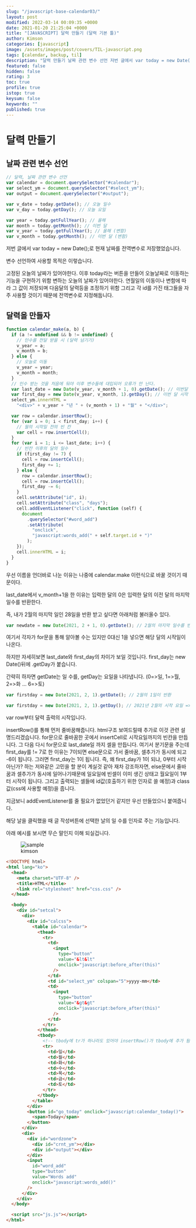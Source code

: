 ```yaml
---
slug: "/javascript-base-calendar03/"
layout: post
modified: 2022-03-14 00:09:35 +0000
date: 2021-01-20 21:25:04 +0000
title: "[JAVASCRIPT] 달력 만들기 (달력 기본 틀)"
author: Kimson
categories: [javascript]
image: /assets/images/post/covers/TIL-javascript.png
tags: [calendar, backup, til]
description: "달력 만들기 날짜 관련 변수 선언 저번 글에서 var today = new Date();로 현재 날짜를 전역변수로 저장했었습니다."
featured: false
hidden: false
rating: 3
toc: true
profile: true
istop: true
keysum: false
keywords: ""
published: true
---
```


# 달력 만들기

## 날짜 관련 변수 선언

```javascript
// 달력, 날짜 관련 변수 선언
var calendar = document.querySelector("#calendar");
var select_ym = document.querySelector("#select_ym");
var output = document.querySelector("#output");

var v_date = today.getDate(); // 오늘 일수
var v_day = today.getDay(); // 오늘 요일

var year = today.getFullYear(); // 올해
var month = today.getMonth(); // 이번 달
var v_year = today.getFullYear(); // 올해 (변함)
var v_month = today.getMonth(); // 이번 달 (변함)
```

저번 글에서 var today = new Date();로 현재 날짜를 전역변수로 저장했었습니다.

변수 선언하여 사용할 목적은 이렇습니다.

고정된 오늘의 날짜가 있어야한다. 이후 today라는 버튼을 만들어 오늘날짜로 이동하는 기능을 구현하기 위함
변하는 오늘의 날짜가 있어야한다. 연월일의 이동이나 변함에 따라 그 값이 저장되며 다음달의 달력등을 조정하기 위함
그리고 각 id를 가진 태그들을 자주 사용할 것이기 때문에 전역변수로 지정해둡니다.

## 달력을 만들자

```javascript
function calendar_make(a, b) {
  if (a != undefined && b != undefined) {
    // 인수를 전달 받을 시 (달력 넘기기)
    v_year = a;
    v_month = b;
  } else {
    // 오늘로 이동
    v_year = year;
    v_month = month;
  }
  // 인수 받는 것을 처음에 둬야 이후 변수들에 대입되어 오류가 안 난다.
  var last_date = new Date(v_year, v_month + 1, 0).getDate(); // 이번달 마지막 일
  var first_day = new Date(v_year, v_month, 1).getDay(); // 이번 달 시작 요일 (0=>일, 1=>월 ...)
  select_ym.innerHTML =
    "<div>" + v_year + "년 " + (v_month + 1) + "월" + "</div>";

  var row = calendar.insertRow();
  for (var i = 0; i < first_day; i++) {
    // 월의 시작일 전의 빈 칸
    var cell = row.insertCell();
  }
  for (var i = 1; i <= last_date; i++) {
    // 빈칸 이후의 달의 일수
    if (first_day != 7) {
      cell = row.insertCell();
      first_day += 1;
    } else {
      row = calendar.insertRow();
      cell = row.insertCell();
      first_day -= 6;
    }
    cell.setAttribute("id", i);
    cell.setAttribute("class", "days");
    cell.addEventListener("click", function (self) {
      document
        .querySelector("#word_add")
        .setAttribute(
          "onclick",
          "javascript:words_add(" + self.target.id + ")"
        );
    });
    cell.innerHTML = i;
  }
}
```

우선 이름을 언더바로 나눈 이유는 나중에 calendar.make 이런식으로 바꿀 것이기 때문이다.

last_date에서 v_month+1을 한 이유는 입력한 달의 0은 입력한 달의 이전 달의 마지막 일수를 반환한다.

즉, 내가 2월의 마지막 일인 28일을 반환 받고 싶다면 아래처럼 불러올수 있다.

```javascript
var newdate = new Date(2021, 2 + 1, 0).getDate(); // 2월의 마지막 일수를 반환 (28일)
```

여기서 각자가 for문을 통해 알아볼 수는 있지만 0대신 1을 넣으면 해당 달의 시작일이 나온다.

하지만 자세히보면 last_date와 first_day의 차이가 보일 것입니다. first_day는 new Date()뒤에 .getDay가 붙습니다.

간략히 하자면 getDate는 일 수를, getDay는 요일을 나타냅니다. (0=>일, 1=>월, 2=>화 ... 6=>토)

```javascript
var firstday = new Date(2021, 2, 1).getDate(); // 2월의 1일이 반환

var firstday = new Date(2021, 2, 1).getDay(); // 2021년 2월의 시작 요일 => "5" (금요일)
```

var row부터 달력 출력의 시작입니다.

insertRow()를 통해 먼저 줄바꿈해줍니다. html구조 보여드릴때 추가로 이것 관련 설명드리겠습니다.
for문으로 줄바꿈한 곳에서 insertCell로 시작요일까지의 빈칸을 만듭니다.
그 다음 다시 for문으로 last_date일 까지 셀을 만듭니다. 여기서 분기문을 주는데 first_day를 != 7로 한 이유는 7이되면 else문으로 가서 줄바꿈, 셀추가가 동시에 되고 -6이 됩니다. 그러면 first_day는 1이 됩니다.
즉, 왜 first_day가 1이 되냐, 0부터 시작 아닌가? 하는 저와같은 고민을 할 분이 계실것 같아 재차 강조하자면, else문에서 줄바꿈과 셀추가가 동시에 일어나기때문에 일요일에 빈셀이 이미 생긴 상태고 월요일이 1부터 시작이 됩니다.
그리고 출력되는 셀들에 id값(호출하기 위한 인자로 쓸 예정)과 class값(css에 사용할 예정)을 줍니다.

지금보니 addEventListener를 줄 필요가 없었던거 같지만 우선 만들었으니 붙여줍니다.

해당 날을 클릭했을 때 글 작성버튼에 선택한 날의 일 수를 인자로 주는 기능입니다.

아래 예시를 보시면 무슨 말인지 이해 되실겁니다.

<figure className='text-center'>
  <span className='w-inline-block'>
    <img src='/assets/images/post/back/back03.png' alt='sample' title='sample' />
    <figcaption>kimson</figcaption>
  </span>
</figure>

```html
<!DOCTYPE html>
<html lang="ko">
  <head>
    <meta charset="UTF-8" />
    <title>HTML</title>
    <link rel="stylesheet" href="css.css" />
  </head>

  <body>
    <div id="setcal">
      <div>
        <div id="calcss">
          <table id="calendar">
            <thead>
              <tr>
                <td>
                  <input
                    type="button"
                    value="&lt&lt"
                    onclick="javascript:before_after(this)"
                  />
                </td>
                <td id="select_ym" colspan="5">yyyy-mm</td>
                <td>
                  <input
                    type="button"
                    value="&gt&gt"
                    onclick="javascript:before_after(this)"
                  />
                </td>
              </tr>
            </thead>
            <tbody>
              <!-- tbody에 tr가 하나라도 있어야 insertRow()가 tbody에 추가 됨 -->
              <tr>
                <td>일</td>
                <td>월</td>
                <td>화</td>
                <td>수</td>
                <td>목</td>
                <td>금</td>
                <td>토</td>
              </tr>
            </tbody>
          </table>
        </div>
        <button id="go_today" onclick="javascript:calendar_today()">
          <span>Today</span>
        </button>
      </div>
      <div>
        <div id="wordzone">
          <div id="crnt_ym"></div>
          <div id="output"></div>
        </div>
        <input
          id="word_add"
          type="button"
          value="Words add"
          onclick="javascript:words_add()"
        />
      </div>
    </div>
  </body>

  <script src="js.js"></script>
</html>
```
